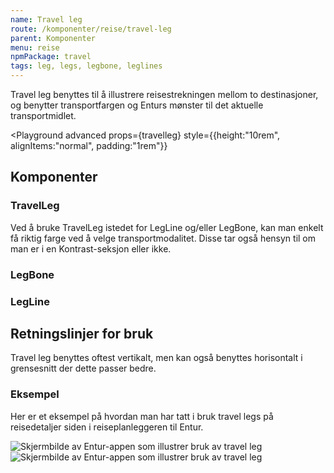 ```yaml
---
name: Travel leg
route: /komponenter/reise/travel-leg
parent: Komponenter
menu: reise
npmPackage: travel
tags: leg, legs, legbone, leglines
---
```



<PageHeader>
  Travel leg benyttes til å illustrere reisestrekningen mellom to destinasjoner,
  og benytter transportfargen og Enturs mønster til det aktuelle
  transportmidlet.
</PageHeader>

<Playground
advanced props={travelleg}
style={{height:"10rem", alignItems:"normal", padding:"1rem"}}
>
  <TravelLeg transport="bus" direction="vertical"></TravelLeg>

</Playground>

## Komponenter

### TravelLeg

<ImportStatement imports="TravelLeg" />

<Props of={TravelLeg} />

Ved å bruke TravelLeg istedet for LegLine og/eller LegBone, kan man enkelt få riktig farge ved å velge transportmodalitet.
Disse tar også hensyn til om man er i en Kontrast-seksjon eller ikke.

### LegBone

<ImportStatement imports="LegBone" />

<Props of={LegBone} />

### LegLine

<ImportStatement imports="LegLine" />

<Props of={LegLine} />

## Retningslinjer for bruk

Travel leg benyttes oftest vertikalt, men kan også benyttes horisontalt i grensesnitt der dette passer bedre.

### Eksempel

Her er et eksempel på hvordan man har tatt i bruk travel legs på reisedetaljer siden i reiseplanleggeren til Entur.

<GridContainer spacing="large">
  <GridItem snall={12} medium={6} large={4}>
    <img
      src={ex1}
      style={{ border: `2px solid  ${colors.greys.grey80}` }}
      alt="Skjermbilde av Entur-appen som illustrer bruk av travel leg"
    />
  </GridItem>
  <GridItem small={12} medium={6} large={4}>
    <img
      src={ex2}
      style={{ border: `2px solid  ${colors.greys.grey80}` }}
      alt="Skjermbilde av Entur-appen som illustrer bruk av travel leg"
    />
  </GridItem>
</GridContainer>
